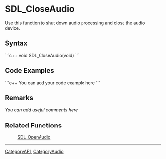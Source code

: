 <!-- pragma section-numbers off -->
<!-- pragma disable-camelcase -->
= SDL_CloseAudio =
Use this function to shut down audio processing and close the audio device.


== Syntax ==
```c++
void SDL_CloseAudio(void)
```

== Code Examples ==
```c++
You can add your code example here
```

== Remarks ==
''You can add useful comments here''

== Related Functions ==
: [[SDL_OpenAudio]]

----
[[CategoryAPI]], [[CategoryAudio]]
